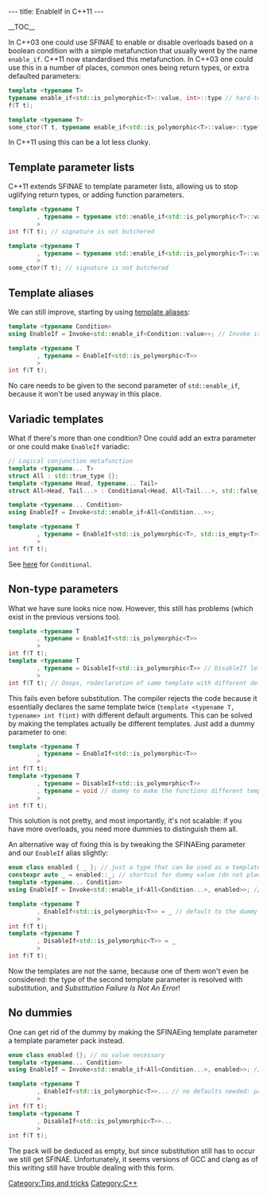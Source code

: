 ---
title: EnableIf in C++11
---

__TOC__

In C++03 one could use SFINAE to enable or disable overloads based on a boolean condition with a simple metafunction that usually went by the name <code>enable_if</code>. C++11 now standardised this metafunction. In C++03 one could use this in a number of places, common ones being return types, or extra defaulted parameters:

<source lang="cpp">
template <typename T>
typename enable_if<std::is_polymorphic<T>::value, int>::type // hard-to-read return type
f(T t);

template <typename T>
some_ctor(T t, typename enable_if<std::is_polymorphic<T>::value>::type* = 0);
</source>

In C++11 using this can be a lot less clunky.

== Template parameter lists ==

C++11 extends SFINAE to template parameter lists, allowing us to stop uglifying return types, or adding function parameters.

<source lang="cpp">
template <typename T
        , typename = typename std::enable_if<std::is_polymorphic<T>::value>::type // SFINAE here
        >
int f(T t); // signature is not butchered

template <typename T
        , typename = typename std::enable_if<std::is_polymorphic<T>::value>::type // SFINAE here
        >
some_ctor(T t); // signature is not butchered
</source>

== Template aliases ==

We can still improve, starting by using [[Reducing pain with template aliases|template aliases]]:

<source lang="cpp">
template <typename Condition>
using EnableIf = Invoke<std::enable_if<Condition::value>>; // Invoke is from the page linked above

template <typename T
        , typename = EnableIf<std::is_polymorphic<T>>
        >
int f(T t);
</source>

No care needs to be given to the second parameter of <code>std::enable_if</code>, because it won't be used anyway in this place.

== Variadic templates ==

What if there's more than one condition? One could add an extra parameter or one could make <code>EnableIf</code> variadic:

<source lang="cpp">
// Logical conjunction metafunction
template <typename... T>
struct All : std::true_type {};
template <typename Head, typename... Tail>
struct All<Head, Tail...> : Conditional<Head, All<Tail...>, std::false_type> {};

template <typename... Condition>
using EnableIf = Invoke<std::enable_if<All<Condition...>>;

template <typename T
        , typename = EnableIf<std::is_polymorphic<T>, std::is_empty<T>>
        >
int f(T t);
</source>

See [http://loungecpp.net/w/Reducing_pain_with_template_aliases here] for <code>Conditional</code>.

== Non-type parameters ==

What we have sure looks nice now. However, this still has problems (which exist in the previous versions too).

<source lang="cpp">
template <typename T
        , typename = EnableIf<std::is_polymorphic<T>>
        >
int f(T t);
template <typename T
        , typename = DisableIf<std::is_polymorphic<T>> // DisableIf left as an exercise to the reader :P
        >
int f(T t); // Ooops, redeclaration of same template with different default arguments
</source>

This fails even before substitution. The compiler rejects the code because it essentially declares the same template twice (<code>template <typename T, typename> int f(int)</code> with different default arguments. This can be solved by making the templates actually be different templates. Just add a dummy parameter to one:

<source lang="cpp">
template <typename T
        , typename = EnableIf<std::is_polymorphic<T>>
        >
int f(T t);
template <typename T
        , typename = DisableIf<std::is_polymorphic<T>>
        , typename = void // dummy to make the functions different templates
        >
int f(T t);
</source>

This solution is not pretty, and most importantly, it's not scalable: if you have more overloads, you need more dummies to distinguish them all.

An alternative way of fixing this is by tweaking the SFINAEing parameter and our <code>EnableIf</code> alias slightly:

<source lang="cpp">
enum class enabled { _ }; // just a type that can be used as a template parameter and is as inocuous as possible
constexpr auto _ = enabled::_; // shortcut for dummy value (do not place _ in global scope!)
template <typename... Condition>
using EnableIf = Invoke<std::enable_if<All<Condition...>, enabled>>; // now EnableIf<...> isn't void, but enabled

template <typename T
        , EnableIf<std::is_polymorphic<T>> = _ // default to the dummy value
        >
int f(T t);
template <typename T
        , DisableIf<std::is_polymorphic<T>> = _
        >
int f(T t);
</source>

Now the templates are not the same, because one of them won't even be considered: the type of the second template parameter is resolved with substitution, and ''Substitution Failure Is Not An Error''!

== No dummies ==

One can get rid of the dummy by making the SFINAEing template parameter a template parameter pack instead.

<source lang="cpp">
enum class enabled {}; // no value necessary
template <typename... Condition>
using EnableIf = Invoke<std::enable_if<All<Condition...>, enabled>>; // same as before

template <typename T
        , EnableIf<std::is_polymorphic<T>>... // no defaults needed: pack will be empty
        >
int f(T t);
template <typename T
        , DisableIf<std::is_polymorphic<T>>...
        >
int f(T t);
</source>

The pack will be deduced as empty, but since substitution still has to occur we still get SFINAE. Unfortunately, it seems versions of GCC and clang as of this writing still have trouble dealing with this form.

[[Category:Tips and tricks]]
[[Category:C++]]

